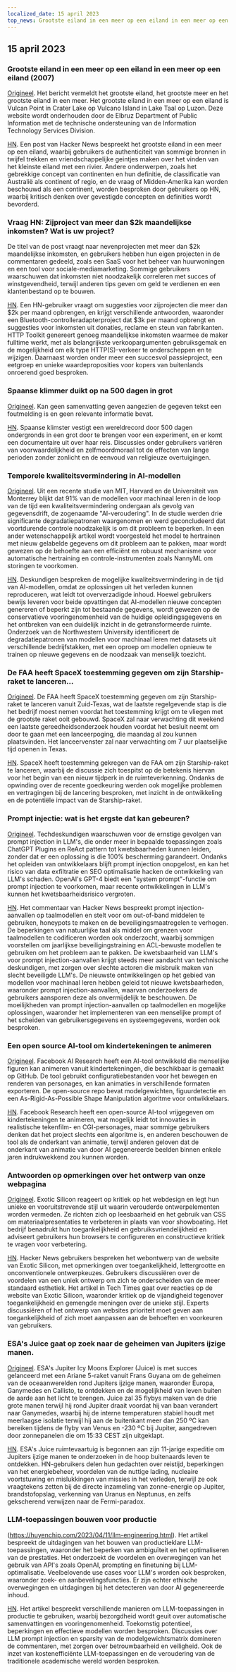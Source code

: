 ```yaml
---
localized_date: 15 april 2023
top_news: Grootste eiland in een meer op een eiland in een meer op een eiland (2007)
---
```




<CallToAction />

<Steps>

## 15 april 2023

### Grootste eiland in een meer op een eiland in een meer op een eiland (2007)

[Origineel](https://www.elbruz.org/special-projects/islands-and-lakes/).
Het bericht vermeldt het grootste eiland, het grootste meer en het grootste eiland in een meer. Het grootste eiland in een meer op een eiland is Vulcan Point in Crater Lake op Vulcano Island in Lake Taal op Luzon. Deze website wordt onderhouden door de Elbruz Department of Public Information met de technische ondersteuning van de Information Technology Services Division.

[HN](http://news.ycombinator.com/item?id=35567026).
Een post van Hacker News bespreekt het grootste eiland in een meer op een eiland, waarbij gebruikers de authenticiteit van sommige bronnen in twijfel trekken en vriendschappelijke geintjes maken over het vinden van het kleinste eiland met een rivier. Andere onderwerpen, zoals het gebrekkige concept van continenten en hun definitie, de classificatie van Australië als continent of regio, en de vraag of Midden-Amerika kan worden beschouwd als een continent, worden besproken door gebruikers op HN, waarbij kritisch denken over gevestigde concepten en definities wordt bevorderd.

### Vraag HN: Zijproject van meer dan $2k maandelijkse inkomsten? Wat is uw project?

De titel van de post vraagt naar nevenprojecten met meer dan $2k maandelijkse inkomsten, en gebruikers hebben hun eigen projecten in de commentaren gedeeld, zoals een SaaS voor het beheer van huurwoningen en een tool voor sociale-mediamarketing. Sommige gebruikers waarschuwen dat inkomsten niet noodzakelijk correleren met succes of winstgevendheid, terwijl anderen tips geven om geld te verdienen en een klantenbestand op te bouwen.

[HN](http://news.ycombinator.com/item?id=35567822).
Een HN-gebruiker vraagt om suggesties voor zijprojecten die meer dan $2k per maand opbrengen, en krijgt verschillende antwoorden, waaronder een Bluetooth-controlleradapterproject dat $3k per maand opbrengt en suggesties voor inkomsten uit donaties, reclame en steun van fabrikanten. HTTP Toolkit genereert genoeg maandelijkse inkomsten waarmee de maker fulltime werkt, met als belangrijkste verkoopargumenten gebruiksgemak en de mogelijkheid om elk type HTTP(S)-verkeer te onderscheppen en te wijzigen. Daarnaast worden onder meer een succesvol passieproject, een eetgroep en unieke waardeproposities voor kopers van buitenlands onroerend goed besproken.

### Spaanse klimmer duikt op na 500 dagen in grot

[Origineel](https://www.cbc.ca/news/world/spain-cave-500-days-beatriz-flamini-1.6810428).
Kan geen samenvatting geven aangezien de gegeven tekst een foutmelding is en geen relevante informatie bevat.

[HN](http://news.ycombinator.com/item?id=35571481).
Spaanse klimster vestigt een wereldrecord door 500 dagen ondergronds in een grot door te brengen voor een experiment, en er komt een documentaire uit over haar reis. Discussies onder gebruikers variëren van voorwaardelijkheid en zelfmoordmoraal tot de effecten van lange perioden zonder zonlicht en de eenvoud van religieuze overtuigingen.

### Temporele kwaliteitsvermindering in AI-modellen

[Origineel](https://www.nannyml.com/blog/91-of-ml-perfomance-degrade-in-time).
Uit een recente studie van MIT, Harvard en de Universiteit van Monterrey blijkt dat 91% van de modellen voor machinaal leren in de loop van de tijd een kwaliteitsvermindering ondergaan als gevolg van gegevensdrift, de zogenaamde "AI-veroudering". In de studie werden drie significante degradatiepatronen waargenomen en werd geconcludeerd dat voortdurende controle noodzakelijk is om dit probleem te beperken. In een ander wetenschappelijk artikel wordt voorgesteld het model te hertrainen met nieuw gelabelde gegevens om dit probleem aan te pakken, maar wordt gewezen op de behoefte aan een efficiënt en robuust mechanisme voor automatische hertraining en controle-instrumenten zoals NannyML om storingen te voorkomen.

[HN](http://news.ycombinator.com/item?id=35566145).
Deskundigen bespreken de mogelijke kwaliteitsvermindering in de tijd van AI-modellen, omdat ze oplossingen uit het verleden kunnen reproduceren, wat leidt tot oververzadigde inhoud. Hoewel gebruikers bewijs leveren voor beide opvattingen dat AI-modellen nieuwe concepten genereren of beperkt zijn tot bestaande gegevens, wordt gewezen op de conservatieve vooringenomenheid van de huidige opleidingsgegevens en het ontbreken van een duidelijk inzicht in de getransformeerde ruimte. Onderzoek van de Northwestern University identificeert de degradatiepatronen van modellen voor machinaal leren met datasets uit verschillende bedrijfstakken, met een oproep om modellen opnieuw te trainen op nieuwe gegevens en de noodzaak van menselijk toezicht.

### De FAA heeft SpaceX toestemming gegeven om zijn Starship-raket te lanceren...

[Origineel](https://arstechnica.com/science/2023/04/green-light-go-spacex-receives-a-launch-license-from-the-faa-for-starship/).
De FAA heeft SpaceX toestemming gegeven om zijn Starship-raket te lanceren vanuit Zuid-Texas, wat de laatste regelgevende stap is die het bedrijf moest nemen voordat het toestemming krijgt om te vliegen met de grootste raket ooit gebouwd. SpaceX zal naar verwachting dit weekend een laatste gereedheidsonderzoek houden voordat het besluit neemt om door te gaan met een lanceerpoging, die maandag al zou kunnen plaatsvinden. Het lanceervenster zal naar verwachting om 7 uur plaatselijke tijd openen in Texas.

[HN](http://news.ycombinator.com/item?id=35575298).
SpaceX heeft toestemming gekregen van de FAA om zijn Starship-raket te lanceren, waarbij de discussie zich toespitst op de betekenis hiervan voor het begin van een nieuw tijdperk in de ruimteverkenning. Ondanks de opwinding over de recente goedkeuring werden ook mogelijke problemen en vertragingen bij de lancering besproken, met inzicht in de ontwikkeling en de potentiële impact van de Starship-raket.

### Prompt injectie: wat is het ergste dat kan gebeuren?

[Origineel](https://simonwillison.net/2023/Apr/14/worst-that-can-happen/).
Techdeskundigen waarschuwen voor de ernstige gevolgen van prompt injection in LLM's, die onder meer in bepaalde toepassingen zoals ChatGPT Plugins en ReAct pattern tot kwetsbaarheden kunnen leiden, zonder dat er een oplossing is die 100% bescherming garandeert. Ondanks het opleiden van ontwikkelaars blijft prompt injection onopgelost, en kan het risico van data exfiltratie en SEO optimalisatie hacken de ontwikkeling van LLM's schaden. OpenAI's GPT-4 biedt een "system prompt"-functie om prompt injection te voorkomen, maar recente ontwikkelingen in LLM's kunnen het kwetsbaarheidsrisico vergroten.

[HN](http://news.ycombinator.com/item?id=35572290).
Het commentaar van Hacker News bespreekt prompt injection-aanvallen op taalmodellen en stelt voor om out-of-band middelen te gebruiken, honeypots te maken en de beveiligingsmaatregelen te verhogen. De beperkingen van natuurlijke taal als middel om grenzen voor taalmodellen te codificeren worden ook onderzocht, waarbij sommigen voorstellen om jaarlijkse beveiligingstraining en ACL-bewuste modellen te gebruiken om het probleem aan te pakken. De kwetsbaarheid van LLM's voor prompt injection-aanvallen krijgt steeds meer aandacht van technische deskundigen, met zorgen over slechte actoren die misbruik maken van slecht beveiligde LLM's. De nieuwste ontwikkelingen op het gebied van modellen voor machinaal leren hebben geleid tot nieuwe kwetsbaarheden, waaronder prompt injection-aanvallen, waarvan onderzoekers de gebruikers aansporen deze als onvermijdelijk te beschouwen. De moeilijkheden van prompt injection-aanvallen op taalmodellen en mogelijke oplossingen, waaronder het implementeren van een menselijke prompt of het scheiden van gebruikersgegevens en systeemgegevens, worden ook besproken.

### Een open source AI-tool om kindertekeningen te animeren

[Origineel](https://github.com/facebookresearch/AnimatedDrawings).
Facebook AI Research heeft een AI-tool ontwikkeld die menselijke figuren kan animeren vanuit kindertekeningen, die beschikbaar is gemaakt op GitHub. De tool gebruikt configuratiebestanden voor het bewegen en renderen van personages, en kan animaties in verschillende formaten exporteren. De open-source repo bevat modelgewichten, figuurdetectie en een As-Rigid-As-Possible Shape Manipulation algoritme voor ontwikkelaars.

[HN](http://news.ycombinator.com/item?id=35565681).
Facebook Research heeft een open-source AI-tool vrijgegeven om kindertekeningen te animeren, wat mogelijk leidt tot innovaties in realistische tekenfilm- en CGI-personages, maar sommige gebruikers denken dat het project slechts een algoritme is, en anderen beschouwen de tool als de onderkant van animatie, terwijl anderen geloven dat de onderkant van animatie van door AI gegenereerde beelden binnen enkele jaren indrukwekkend zou kunnen worden.

### Antwoorden op opmerkingen over het ontwerp van onze webpagina

[Origineel](https://research.exoticsilicon.com/articles/replying_to_comments).
Exotic Silicon reageert op kritiek op het webdesign en legt hun unieke en vooruitstrevende stijl uit waarin verouderde ontwerpelementen worden vermeden. Ze richten zich op leesbaarheid en het gebruik van CSS om materiaalpresentaties te verbeteren in plaats van voor showboating. Het bedrijf benadrukt hun toegankelijkheid en gebruiksvriendelijkheid en adviseert gebruikers hun browsers te configureren en constructieve kritiek te vragen voor verbetering.

[HN](http://news.ycombinator.com/item?id=35567285).
Hacker News gebruikers bespreken het webontwerp van de website van Exotic Silicon, met opmerkingen over toegankelijkheid, lettergrootte en onconventionele ontwerpkeuzes. Gebruikers discussiëren over de voordelen van een uniek ontwerp om zich te onderscheiden van de meer standaard esthetiek. Het artikel in Tech Times gaat over reacties op de website van Exotic Silicon, waaronder kritiek op de vijandigheid tegenover toegankelijkheid en gemengde meningen over de unieke stijl. Experts discussiëren of het ontwerp van websites prioriteit moet geven aan toegankelijkheid of zich moet aanpassen aan de behoeften en voorkeuren van gebruikers.

### ESA's Juice gaat op zoek naar de geheimen van Jupiters ijzige manen.

[Origineel](https://www.esa.int/Science_Exploration/Space_Science/Juice/ESA_s_Juice_lifts_off_on_quest_to_discover_secrets_of_Jupiter_s_icy_moons).
ESA's Jupiter Icy Moons Explorer (Juice) is met succes gelanceerd met een Ariane 5-raket vanuit Frans Guyana om de geheimen van de oceaanwerelden rond Jupiters ijzige manen, waaronder Europa, Ganymedes en Callisto, te ontdekken en de mogelijkheid van leven buiten de aarde aan het licht te brengen. Juice zal 35 flybys maken van de drie grote manen terwijl hij rond Jupiter draait voordat hij van baan verandert naar Ganymedes, waarbij hij de interne temperaturen stabiel houdt met meerlaagse isolatie terwijl hij aan de buitenkant meer dan 250 ºC kan bereiken tijdens de flyby van Venus en -230 ºC bij Jupiter, aangedreven door zonnepanelen die om 15:33 CEST zijn uitgeklapt.

[HN](http://news.ycombinator.com/item?id=35574177).
ESA's Juice ruimtevaartuig is begonnen aan zijn 11-jarige expeditie om Jupiters ijzige manen te onderzoeken in de hoop buitenaards leven te ontdekken. HN-gebruikers delen hun gedachten over reistijd, beperkingen van het energiebeheer, voordelen van de nuttige lading, nucleaire voortstuwing en mislukkingen van missies in het verleden, terwijl ze ook vraagtekens zetten bij de directe inzameling van zonne-energie op Jupiter, brandstofopslag, verkenning van Uranus en Neptunus, en zelfs gekscherend verwijzen naar de Fermi-paradox.

### LLM-toepassingen bouwen voor productie

(https://huyenchip.com/2023/04/11/llm-engineering.html).
Het artikel bespreekt de uitdagingen van het bouwen van productieklare LLM-toepassingen, waaronder het beperken van ambiguïteit en het optimaliseren van de prestaties. Het onderzoekt de voordelen en overwegingen van het gebruik van API's zoals OpenAI, prompting en finetuning bij LLM-optimalisatie. Veelbelovende use cases voor LLM's worden ook besproken, waaronder zoek- en aanbevelingsfuncties. Er zijn echter ethische overwegingen en uitdagingen bij het detecteren van door AI gegenereerde inhoud.

[HN](http://news.ycombinator.com/item?id=35565212).
Het artikel bespreekt verschillende manieren om LLM-toepassingen in productie te gebruiken, waarbij bezorgdheid wordt geuit over automatische samenvattingen en vooringenomenheid. Toekomstig potentieel, beperkingen en effectieve modellen worden besproken. Discussies over LLM prompt injection en sparsity van de modelgewichtsmatrix domineren de commentaren, met zorgen over betrouwbaarheid en veiligheid. Ook de inzet van kostenefficiënte LLM-toepassingen en de veroudering van de traditionele academische wereld worden besproken.

</Steps>
